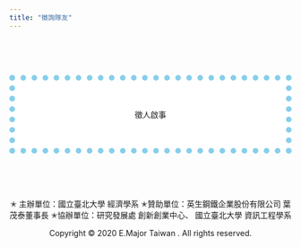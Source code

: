 ```yaml
---
title: "徵詢隊友"
---
```

<style type="text/css">
h1.title {
    font-size: 45px;
    text-align: center;
    text-decoration: underline;
    text-shadow: 3px 2px 5px blue;
    font-family: "標楷體";
    font-style: italic;
    color:black
}
</style>


<style>
html {
  height: 100%;
}
body{
  background-repeat: no-repeat;
  background-attachment: fixed;
  background-position: center;
  background-size: cover;
}
  </style>
  


<body>

<br><br><br>

<body width="3000" height="3000" background="background2.jpg">



<div id="main" style="padding:50px;border:10px skyblue dotted;background-color: white;"> 
    

<center>徵人啟事</center>


</div>
  
<br><br><br>

<div id="footer" style="text-align:center; style="margin:0 auto; width:800px;>   
        
        
        
        
  <p class='text3'>
       ✭ 主辦單位：國立臺北大學 經濟學系
  
      ✭贊助單位：英生鋼鐵企業股份有限公司 葉茂泰董事長

      ✭協辦單位：研究發展處 創新創業中心、

                國立臺北大學 資訊工程學系 
 
      
  <br>
  <p class='text4'>
        
 Copyright © 2020 E.Major Taiwan . All rights reserved.
       
  </div>
         
</body>